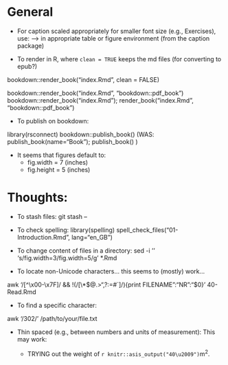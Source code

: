 # General

- For caption scaled appropriately for smaller font size (e.g., Exercises), use: -->
    \captionsetup{font={Large,it}}
  in appropriate table or figure environment (from the  caption  package)

- To render in R, where `clean = TRUE` keeps the md files (for converting to epub?)

bookdown::render_book("index.Rmd", clean = FALSE)

bookdown::render_book("index.Rmd", "bookdown::pdf_book")
bookdown::render_book("index.Rmd"); render_book("index.Rmd", "bookdown::pdf_book")

- To publish on bookdown:

library(rsconnect)
bookdown::publish_book()
(WAS: publish_book(name="Book"); publish_book() )


- It seems that figures default to:
  - fig.width = 7 (inches) 
  - fig.height = 5 (inches)



# Thoughts:

- To stash files: git stash -- <filenames>
- To check spelling:
library(spelling)
spell_check_files("01-Introduction.Rmd", lang="en_GB")

- To change content of files in a directory:
sed -i '' 's/fig.width=3/fig.width=5/g' *.Rmd

- To locate non-Unicode characters... this seems to (mostly) work...

awk '/[^\x00-\x7F]/ && !(/[\\*$@{.}>",?:\x271=#`]/){print FILENAME":"NR":"$0}' 40-Read.Rmd 

- To find a specific character:

awk '/\u0302/' /path/to/your/file.txt


- Thin spaced (e.g., between numbers and units of measurement): This may work:

  - TRYING out the weight of `r knitr::asis_output("40\u2009")`m^2^.




